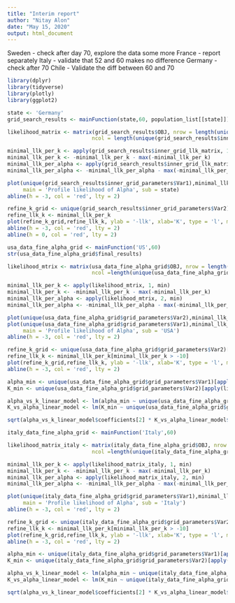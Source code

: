 ```yaml
---
title: "Interim report"
author: "Nitay Alon"
date: "May 15, 2020"
output: html_document
---
```


Sweden - check after day 70, explore the data some more
France - report separately 
Italy - validate that 52 and 60 makes no difference
Germany - check after 70
Chile - Validate the diff between 60 and 70

```r
library(dplyr)
library(tidyverse)
library(plotly)
library(ggplot2)
```


```r
state <- 'Germany'
grid_search_results <- mainFunction(state,60, population_list[[state]])

likelihood_matrix <- matrix(grid_search_results$OBJ, nrow = length(unique(grid_search_results$inner_grid_parameters$Var2)),
                           ncol = length(unique(grid_search_results$inner_grid_parameters$Var1)), byrow = T)

minimal_llk_per_k <- apply(grid_search_results$inner_grid_llk_matrix, 1, min)
minimal_llk_per_k <- -minimal_llk_per_k - max(-minimal_llk_per_k)
minimal_llk_per_alpha <- apply(grid_search_results$inner_grid_llk_matrix, 2, min)
minimal_llk_per_alpha <- -minimal_llk_per_alpha - max(-minimal_llk_per_alpha)

plot(unique(grid_search_results$inner_grid_parameters$Var1),minimal_llk_per_alpha, ylab = '-llk', xlab='Alpha', type = 'l',
     main = 'Profile likelihood of Alpha', sub = state)
abline(h = -3, col = 'red', lty = 2)

refine_k_grid <- unique(grid_search_results$inner_grid_parameters$Var2)
refine_llk_k <- minimal_llk_per_k
plot(refine_k_grid,refine_llk_k, ylab = '-llk', xlab='K', type = 'l', main = 'Profile likelihood of K', sub = state)
abline(h = -3, col = 'red', lty = 2)
abline(h = 0, col = 'red', lty = 2)
```


```r
usa_data_fine_alpha_grid <- mainFunction('US',60)
str(usa_data_fine_alpha_grid$final_results)

likelihood_mtrix <- matrix(usa_data_fine_alpha_grid$OBJ, nrow = length(unique(usa_data_fine_alpha_grid$grid_parameters$Var2)),
                           ncol =length(unique(usa_data_fine_alpha_grid$grid_parameters$Var1)), byrow = T)

minimal_llk_per_k <- apply(likelihood_mtrix, 1, min)
minimal_llk_per_k <- -minimal_llk_per_k - max(-minimal_llk_per_k)
minimal_llk_per_alpha <- apply(likelihood_mtrix, 2, min)
minimal_llk_per_alpha <- -minimal_llk_per_alpha - max(-minimal_llk_per_alpha)

plot(unique(usa_data_fine_alpha_grid$grid_parameters$Var2),minimal_llk_per_k, ylab = '-llk', xlab='K', type = 'l')
plot(unique(usa_data_fine_alpha_grid$grid_parameters$Var1),minimal_llk_per_alpha, ylab = '-llk', xlab='Alpha', type = 'l',
     main = 'Profile likelihood of Alpha', sub = 'USA')
abline(h = -3, col = 'red', lty = 2)
```

```r
refine_k_grid <- unique(usa_data_fine_alpha_grid$grid_parameters$Var2)[minimal_llk_per_k > -10]
refine_llk_k <- minimal_llk_per_k[minimal_llk_per_k > -10]
plot(refine_k_grid,refine_llk_k, ylab = '-llk', xlab='K', type = 'l', main = 'Profile likelihood of K', sub = 'USA')
abline(h = -3, col = 'red', lty = 2)
```

```r
alpha_min <- unique(usa_data_fine_alpha_grid$grid_parameters$Var1)[apply(likelihood_mtrix, 1, which.min)]
K_min <- unique(usa_data_fine_alpha_grid$grid_parameters$Var2)[apply(likelihood_mtrix, 2, which.min)]

alpha_vs_k_linear_model <- lm(alpha_min ~ unique(usa_data_fine_alpha_grid$grid_parameters$Var2))
K_vs_alpha_linear_model <- lm(K_min ~ unique(usa_data_fine_alpha_grid$grid_parameters$Var1))

sqrt(alpha_vs_k_linear_model$coefficients[2] * K_vs_alpha_linear_model$coefficients[2])
```

```r
italy_data_fine_alpha_grid <- mainFunction('Italy',60)

likelihood_matrix_italy <- matrix(italy_data_fine_alpha_grid$OBJ, nrow = length(unique(italy_data_fine_alpha_grid$grid_parameters$Var2)),
                           ncol =length(unique(italy_data_fine_alpha_grid$grid_parameters$Var1)), byrow = T)

minimal_llk_per_k <- apply(likelihood_matrix_italy, 1, min)
minimal_llk_per_k <- -minimal_llk_per_k - max(-minimal_llk_per_k)
minimal_llk_per_alpha <- apply(likelihood_matrix_italy, 2, min)
minimal_llk_per_alpha <- -minimal_llk_per_alpha - max(-minimal_llk_per_alpha)

plot(unique(italy_data_fine_alpha_grid$grid_parameters$Var1),minimal_llk_per_alpha, ylab = '-llk', xlab='Alpha', type = 'l',
     main = 'Profile likelihood of Alpha', sub = 'Italy')
abline(h = -3, col = 'red', lty = 2)
```

```r
refine_k_grid <- unique(italy_data_fine_alpha_grid$grid_parameters$Var2)[minimal_llk_per_k > -10]
refine_llk_k <- minimal_llk_per_k[minimal_llk_per_k > -10]
plot(refine_k_grid,refine_llk_k, ylab = '-llk', xlab='K', type = 'l', main = 'Profile likelihood of K', sub = 'Italy')
abline(h = -3, col = 'red', lty = 2)
```

```r
alpha_min <- unique(italy_data_fine_alpha_grid$grid_parameters$Var1)[apply(likelihood_mtrix, 1, which.min)]
K_min <- unique(italy_data_fine_alpha_grid$grid_parameters$Var2)[apply(likelihood_mtrix, 2, which.min)]

alpha_vs_k_linear_model <- lm(alpha_min ~ unique(italy_data_fine_alpha_grid$grid_parameters$Var2))
K_vs_alpha_linear_model <- lm(K_min ~ unique(italy_data_fine_alpha_grid$grid_parameters$Var1))

sqrt(alpha_vs_k_linear_model$coefficients[2] * K_vs_alpha_linear_model$coefficients[2])
```

